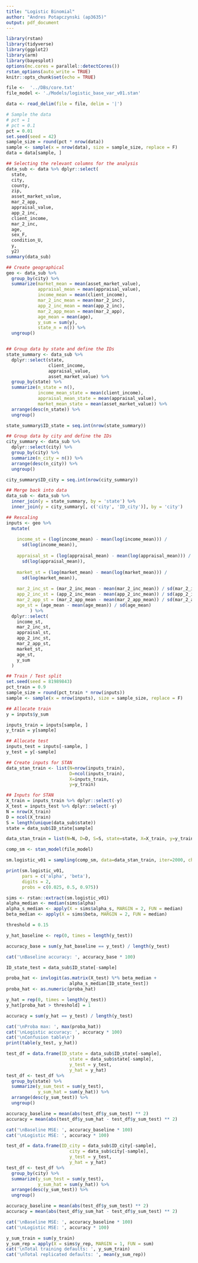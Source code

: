 ```yaml
---
title: "Logistic Binomial"
author: "Andres Potapczynski (ap3635)"
output: pdf_document
---
```


```r
library(rstan)
library(tidyverse)
library(ggplot2)
library(arm)
library(bayesplot)
options(mc.cores = parallel::detectCores())
rstan_options(auto_write = TRUE)
knitr::opts_chunk$set(echo = TRUE)
```

```r
file <-  '../DBs/core.txt'
file_model <- './Models/logistic_base_var_v01.stan'
```

```r
data <- read_delim(file = file, delim = '|')

# Sample the data
# pct = 1
# pct = 0.1
pct = 0.01
set.seed(seed = 42)
sample_size = round(pct * nrow(data))
sample <- sample(x = nrow(data), size = sample_size, replace = F)
data = data[sample, ]

## Selecting the relevant columns for the analysis
data_sub <- data %>% dplyr::select(
  state,
  city,
  county,
  zip,
  asset_market_value,
  mar_2_app,
  appraisal_value,
  app_2_inc,
  client_income,
  mar_2_inc,
  age,
  sex_F,
  condition_U,
  y,
  y2)
summary(data_sub)

## Create geographical 
geo <- data_sub %>% 
  group_by(city) %>% 
  summarize(market_mean = mean(asset_market_value),
            appraisal_mean = mean(appraisal_value),
            income_mean = mean(client_income),
            mar_2_inc_mean = mean(mar_2_inc),
            app_2_inc_mean = mean(app_2_inc),
            mar_2_app_mean = mean(mar_2_app),
            age_mean = mean(age),
            y_sum = sum(y),
            state_n = n()) %>% 
  ungroup()


## Group data by state and define the IDs
state_summary <- data_sub %>% 
  dplyr::select(state, 
                client_income, 
                appraisal_value,
                asset_market_value) %>% 
  group_by(state) %>% 
  summarize(n_state = n(),
            income_mean_state = mean(client_income),
            appraisal_mean_state = mean(appraisal_value),
            market_mean_state = mean(asset_market_value)) %>% 
  arrange(desc(n_state)) %>% 
  ungroup()

state_summary$ID_state = seq.int(nrow(state_summary))

## Group data by city and define the IDs
city_summary <- data_sub %>% 
  dplyr::select(city) %>% 
  group_by(city) %>% 
  summarize(n_city = n()) %>% 
  arrange(desc(n_city)) %>% 
  ungroup()

city_summary$ID_city = seq.int(nrow(city_summary))

## Merge back into data
data_sub <- data_sub %>% 
  inner_join(y = state_summary, by = 'state') %>%
  inner_join(y = city_summary[, c('city', 'ID_city')], by = 'city')
```

```r
## Rescaling
inputs <- geo %>%
  mutate(
    
    income_st = (log(income_mean) - mean(log(income_mean))) /
      sd(log(income_mean)),
    
    appraisal_st = (log(appraisal_mean) - mean(log(appraisal_mean))) /
      sd(log(appraisal_mean)),
    
    market_st = (log(market_mean) - mean(log(market_mean))) /
      sd(log(market_mean)),
    
    mar_2_inc_st = (mar_2_inc_mean - mean(mar_2_inc_mean)) / sd(mar_2_inc_mean),
    app_2_inc_st = (app_2_inc_mean - mean(app_2_inc_mean)) / sd(app_2_inc_mean),
    mar_2_app_st = (mar_2_app_mean - mean(mar_2_app_mean)) / sd(mar_2_app_mean),
    age_st = (age_mean - mean(age_mean)) / sd(age_mean)
         ) %>% 
  dplyr::select(
    income_st,
    mar_2_inc_st,
    appraisal_st,
    app_2_inc_st,
    mar_2_app_st,
    market_st,
    age_st,
    y_sum
  )

## Train / Test split
set.seed(seed = 81989843)
pct_train = 0.9
sample_size = round(pct_train * nrow(inputs))
sample <- sample(x = nrow(inputs), size = sample_size, replace = F)

## Allocate train
y = inputs$y_sum

inputs_train = inputs[sample, ]
y_train = y[sample]

## Allocate test
inputs_test = inputs[-sample, ]
y_test = y[-sample]

## Create inputs for STAN
data_stan_train <- list(N=nrow(inputs_train), 
                        D=ncol(inputs_train), 
                        X=inputs_train, 
                        y=y_train)

## Inputs for STAN
X_train = inputs_train %>% dplyr::select(-y)
X_test = inputs_test %>% dplyr::select(-y)
N = nrow(X_train)
D = ncol(X_train)
S = length(unique(data_sub$state))
state = data_sub$ID_state[sample]

data_stan_train = list(N=N, D=D, S=S, state=state, X=X_train, y=y_train)
```

```r
comp_sm <- stan_model(file_model)
```


```r
sm.logistic_v01 = sampling(comp_sm, data=data_stan_train, iter=2000, chains=4)
```

```r
print(sm.logistic_v01,
      pars = c('alpha', 'beta'),
      digits = 2, 
      probs = c(0.025, 0.5, 0.975))
```

```r
sims <- rstan::extract(sm.logistic_v01)
alpha_median <- median(sims$alpha)
alpha_s_median <- apply(X = sims$alpha_s, MARGIN = 2, FUN = median)
beta_median <- apply(X = sims$beta, MARGIN = 2, FUN = median)
```

```r
threshold = 0.15

y_hat_baseline <- rep(0, times = length(y_test))

accuracy_base = sum(y_hat_baseline == y_test) / length(y_test)

cat('\nBaseline accuracy: ', accuracy_base * 100)

ID_state_test = data_sub$ID_state[-sample]

proba_hat <- invlogit(as.matrix(X_test) %*% beta_median +
                        alpha_s_median[ID_state_test])
proba_hat <- as.numeric(proba_hat)

y_hat = rep(0, times = length(y_test))
y_hat[proba_hat > threshold] = 1

accuracy = sum(y_hat == y_test) / length(y_test)

cat('\nProba max: ', max(proba_hat)) 
cat('\nLogistic accuracy: ', accuracy * 100)
cat('\nConfusion table\n')
print(table(y_test, y_hat))
```

```r
test_df = data.frame(ID_state = data_sub$ID_state[-sample],
                        state = data_sub$state[-sample],
                        y_test = y_test,
                        y_hat = y_hat)
test_df <- test_df %>% 
  group_by(state) %>% 
  summarize(y_sum_test = sum(y_test),
            y_sum_hat = sum(y_hat)) %>% 
  arrange(desc(y_sum_test)) %>% 
  ungroup()

accuracy_baseline = mean(abs(test_df$y_sum_test) ** 2)
accuracy = mean(abs(test_df$y_sum_hat - test_df$y_sum_test) ** 2)

cat('\nBaseline MSE: ', accuracy_baseline * 100)
cat('\nLogistic MSE: ', accuracy * 100)
```

```r
test_df = data.frame(ID_city = data_sub$ID_city[-sample],
                        city = data_sub$city[-sample],
                        y_test = y_test,
                        y_hat = y_hat)
test_df <- test_df %>% 
  group_by(city) %>% 
  summarize(y_sum_test = sum(y_test),
            y_sum_hat = sum(y_hat)) %>% 
  arrange(desc(y_sum_test)) %>% 
  ungroup()

accuracy_baseline = mean(abs(test_df$y_sum_test) ** 2)
accuracy = mean(abs(test_df$y_sum_hat - test_df$y_sum_test) ** 2)

cat('\nBaseline MSE: ', accuracy_baseline * 100)
cat('\nLogistic MSE: ', accuracy * 100)
```

```r
y_sum_train = sum(y_train)
y_sum_rep = apply(X = sims$y_rep, MARGIN = 1, FUN = sum)
cat('\nTotal training defaults: ', y_sum_train)
cat('\nTotal replicated defaults: ', mean(y_sum_rep))
```
